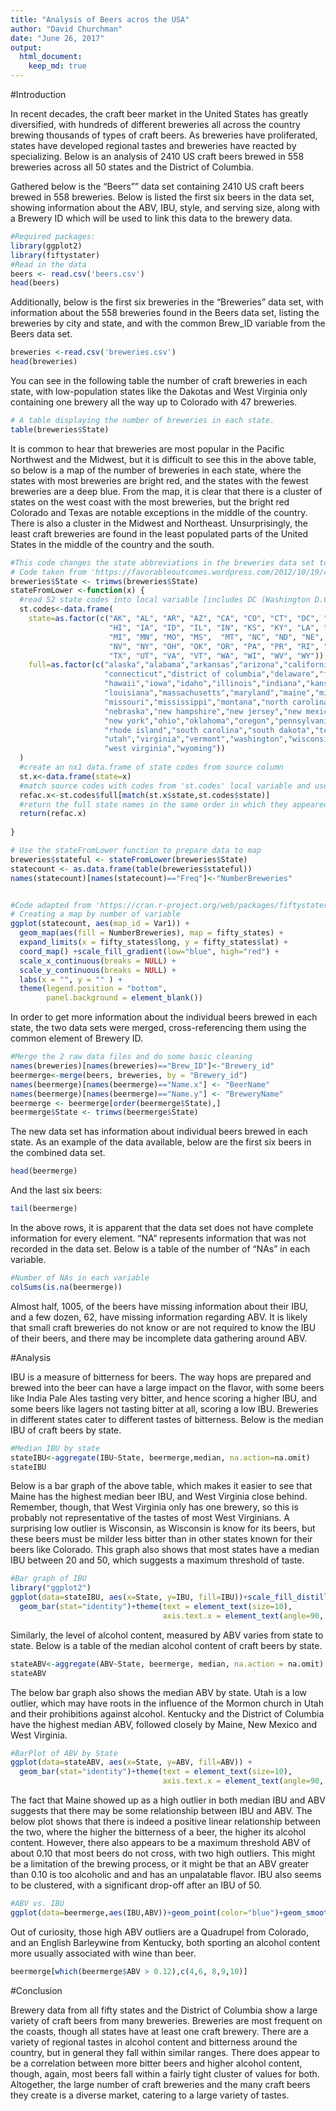 ```yaml
---
title: "Analysis of Beers acros the USA"
author: "David Churchman"
date: "June 26, 2017"
output:
  html_document:
    keep_md: true
---
```


#Introduction

In recent decades, the craft beer market in the United States has greatly diversified, with hundreds of different breweries all across the country brewing thousands of types of craft beers. As breweries have proliferated, states have developed regional tastes and breweries have reacted by specializing.  Below is an analysis of 2410 US craft beers brewed in 558 breweries across all 50 states and the District of Columbia.

Gathered below is the "Beers"" data set containing 2410 US craft beers brewed in 558 breweries. Below is listed the first six beers in the data set, showing information about the ABV, IBU, style, and serving size, along with a Brewery ID which will be used to link this data to the brewery data.
```r
#Required packages:
library(ggplot2)
library(fiftystater)
#Read in the data
beers <- read.csv('beers.csv')
head(beers)
```

Additionally, below is the first six breweries in the "Breweries" data set, with information about the 558 breweries found in the Beers data set, listing the breweries by city and state, and with the common Brew_ID variable from the Beers data set.
```r
breweries <-read.csv('breweries.csv')
head(breweries)
```
You can see in the following table the number of craft breweries in each state, with low-population states like the Dakotas and West Virginia only containing one brewery all the way up to Colorado with 47 breweries.
```r
# A table displaying the number of breweries in each state.
table(breweries$State)
```

It is common to hear that breweries are most popular in the Pacific Northwest and the Midwest, but it is difficult to see this in the above table, so below is a map of the number of breweries in each state, where the states with most breweries are bright red, and the states with the fewest breweries are a deep blue.  From the map, it is clear that there is a cluster of states on the west coast with the most breweries, but the bright red Colorado and Texas are notable exceptions in the middle of the country.  There is also a cluster in the Midwest and Northeast.  Unsurprisingly, the least craft breweries are found in the least populated parts of the United States in the middle of the country and the south.
```r
#This code changes the state abbreviations in the breweries data set to full state names in order to use the map package in ggplot2.
# Code taken from 'https://favorableoutcomes.wordpress.com/2012/10/19/create-an-r-function-to-convert-state-codes-to-full-state-name/'
breweries$State <- trimws(breweries$State)
stateFromLower <-function(x) {
  #read 52 state codes into local variable [includes DC (Washington D.C. and PR (Puerto Rico)]
  st.codes<-data.frame(
    state=as.factor(c("AK", "AL", "AR", "AZ", "CA", "CO", "CT", "DC", "DE", "FL", "GA",
                      "HI", "IA", "ID", "IL", "IN", "KS", "KY", "LA", "MA", "MD", "ME",
                      "MI", "MN", "MO", "MS",  "MT", "NC", "ND", "NE", "NH", "NJ", "NM",
                      "NV", "NY", "OH", "OK", "OR", "PA", "PR", "RI", "SC", "SD", "TN",
                      "TX", "UT", "VA", "VT", "WA", "WI", "WV", "WY")),
    full=as.factor(c("alaska","alabama","arkansas","arizona","california","colorado",
                     "connecticut","district of columbia","delaware","florida","georgia",
                     "hawaii","iowa","idaho","illinois","indiana","kansas","kentucky",
                     "louisiana","massachusetts","maryland","maine","michigan","minnesota",
                     "missouri","mississippi","montana","north carolina","north dakota",
                     "nebraska","new hampshire","new jersey","new mexico","nevada",
                     "new york","ohio","oklahoma","oregon","pennsylvania","puerto rico",
                     "rhode island","south carolina","south dakota","tennessee","texas",
                     "utah","virginia","vermont","washington","wisconsin",
                     "west virginia","wyoming"))
  )
  #create an nx1 data.frame of state codes from source column
  st.x<-data.frame(state=x)
  #match source codes with codes from 'st.codes' local variable and use to return the full state name
  refac.x<-st.codes$full[match(st.x$state,st.codes$state)]
  #return the full state names in the same order in which they appeared in the original source
  return(refac.x)
  
}

# Use the stateFromLower function to prepare data to map 
breweries$stateful <- stateFromLower(breweries$State)
statecount <- as.data.frame(table(breweries$stateful))
names(statecount)[names(statecount)=="Freq"]<-"NumberBreweries"


#Code adapted from 'https://cran.r-project.org/web/packages/fiftystater/vignettes/fiftystater.html'
# Creating a map by number of variable
ggplot(statecount, aes(map_id = Var1)) + 
  geom_map(aes(fill = NumberBreweries), map = fifty_states) + 
  expand_limits(x = fifty_states$long, y = fifty_states$lat) +
  coord_map() +scale_fill_gradient(low="blue", high="red") +
  scale_x_continuous(breaks = NULL) + 
  scale_y_continuous(breaks = NULL) +
  labs(x = "", y = "" ) +
  theme(legend.position = "bottom",
        panel.background = element_blank())
```


In order to get more information about the individual beers brewed in each state, the two data sets were merged, cross-referencing them using the common element of Brewery ID.
```r
#Merge the 2 raw data files and do some basic cleaning
names(breweries)[names(breweries)=="Brew_ID"]<-"Brewery_id"
beermerge<-merge(beers, breweries, by = "Brewery_id")
names(beermerge)[names(beermerge)=="Name.x"] <- "BeerName"
names(beermerge)[names(beermerge)=="Name.y"] <- "BreweryName"
beermerge <- beermerge[order(beermerge$State),]
beermerge$State <- trimws(beermerge$State)
```

The new data set has information about individual beers brewed in each state. As an example of the data available, below are the first six beers in the combined data set.
```r
head(beermerge)
```
And the last six beers:
```r
tail(beermerge)
```
In the above rows, it is apparent that the data set does not have complete information for every element. "NA" represents information that was not recorded in the data set. Below is a table of the number of "NAs" in each variable.
```r
#Number of NAs in each variable
colSums(is.na(beermerge))
```
Almost half, 1005, of the beers have missing information about their IBU, and a few dozen, 62, have missing information regarding ABV. It is likely that small craft breweries do not know or are not required to know the IBU of their beers, and there may be incomplete data gathering around ABV.

#Analysis

IBU is a measure of bitterness for beers.  The way hops are prepared and brewed into the beer can have a large impact on the flavor, with some beers like India Pale Ales tasting very bitter, and hence scoring a higher IBU, and some beers like lagers not tasting bitter at all, scoring a low IBU.  Breweries in different states cater to different tastes of bitterness. Below is the median IBU of craft beers by state.
```r
#Median IBU by state
stateIBU<-aggregate(IBU~State, beermerge,median, na.action=na.omit)
stateIBU
```

Below is a bar graph of the above table, which makes it easier to see that Maine has the highest median beer IBU, and West Virginia close behind. Remember, though, that West Virginia only has one brewery, so this is probably not representative of the tastes of most West Virginians.  A surprising low outlier is Wisconsin, as Wisconsin is know for its beers, but these beers must be milder less bitter than in other states known for their beers like Colorado. This graph also shows that most states have a median IBU between 20 and 50, which suggests a maximum threshold of taste. 
```r
#Bar graph of IBU
library("ggplot2")
ggplot(data=stateIBU, aes(x=State, y=IBU, fill=IBU))+scale_fill_distiller(palette="Reds")+
  geom_bar(stat="identity")+theme(text = element_text(size=10),
                                  axis.text.x = element_text(angle=90, hjust=1,vjust=.5))
```

Similarly, the level of alcohol content, measured by ABV varies from state to state. Below is a table of the median alcohol content of craft beers by state.
```r
stateABV<-aggregate(ABV~State, beermerge, median, na.action = na.omit)
stateABV
```

The below bar graph also shows the median ABV by state. Utah is a low outlier, which may have roots in the influence of the Mormon church in Utah and their prohibitions against alcohol. Kentucky and the District of Columbia have the highest median ABV, followed closely by Maine, New Mexico and West Virginia.
```r
#BarPlot of ABV by State
ggplot(data=stateABV, aes(x=State, y=ABV, fill=ABV)) +
  geom_bar(stat="identity")+theme(text = element_text(size=10),
                                  axis.text.x = element_text(angle=90,   hjust=1,vjust=.5))
```

The fact that Maine showed up as a high outlier in both median IBU and ABV suggests that there may be some relationship between IBU and ABV. The below plot shows that there is indeed a positive linear relationship between the two, where the higher the bitterness of a beer, the higher its alcohol content. However, there also appears to be a maximum threshold ABV of about 0.10 that most beers do not cross, with two high outliers. This might be a limitation of the brewing process, or it might be that an ABV greater than 0.10 is too alcoholic and and has an unpalatable flavor. IBU also seems to be clustered, with a significant drop-off after an IBU of 50.
```r
#ABV vs. IBU
ggplot(data=beermerge,aes(IBU,ABV))+geom_point(color="blue")+geom_smooth(method=lm,color="red")
```

Out of curiosity, those high ABV outliers are a Quadrupel from Colorado, and an English Barleywine from Kentucky, both sporting an alcohol content more usually associated with wine than beer.
```r
beermerge[which(beermerge$ABV > 0.12),c(4,6, 8,9,10)]
```


#Conclusion

Brewery data from all fifty states and the District of Columbia show a large variety of craft beers from many breweries. Breweries are most frequent on the coasts, though all states have at least one craft brewery. There are a variety of regional tastes in alcohol content and bitterness around the country, but in general they fall within similar ranges. There does appear to be a correlation between more bitter beers and higher alcohol content, though, again, most beers fall within a fairly tight cluster of values for both. Altogether, the large number of craft breweries and the many craft beers they create is a diverse market, catering to a large variety of tastes.